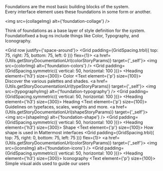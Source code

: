 



<Meta title="Foundations/Overview" />

<ThemeProvider />

<Title>Foundations</Title>
<Subtitle>
    Foundations are the most basic building blocks of the system. <br />
    Every interface element uses these foundations in some form or another.
</Subtitle>

<img src={collageImg} alt={'foundation-collage'} />

<Description>
    Think of foundations as a base layer of style definition for the system. Foundatiofixed a bug ns
    include things like Color, Typography, and Iconography.
</Description>

<Grid row justify={'space-around'}>
    <Grid padding={GridSpacing.trbl({ top: 75, right: 75, bottom: 75, left: 0 })} flex={1}>
        <a href={Utils.getStoryDocumentationUrl(colorStoryParams)} target={'_self'}>
            <Shape border borderRadius={4} elevation={0} elevationOnHover={2}>
                <img src={colorImg} alt={'foundation-colors'} />
                <Grid padding={GridSpacing.symmetric({ vertical: 50, horizontal: 100 })}>
                    <Heading element={'h3'} size={300}>
                        Color
                    </Heading>
                    <Text element={'p'} size={100}>
                        Discover the various palettes and shades.
                    </Text>
                </Grid>
            </Shape>
        </a>
    </Grid>
    <Grid padding={GridSpacing.all(75)} flex={1}>
        <a href={Utils.getStoryDocumentationUrl(typeStoryParams)} target={'_self'}>
            <Shape border borderRadius={4} elevation={0} elevationOnHover={2}>
                <img src={typographyImg} alt={'foundation-typography'} />
                <Grid padding={GridSpacing.symmetric({ vertical: 50, horizontal: 100 })}>
                    <Heading element={'h3'} size={300}>
                        Heading
                    </Heading>
                    <Text element={'p'} size={100}>
                        Guidelines on typefaces, scales, weights and more.
                    </Text>
                </Grid>
            </Shape>
        </a>
    </Grid>
    <Grid padding={GridSpacing.all(75)} flex={1}>
        <a href={Utils.getStoryDocumentationUrl(shapeStoryParams)} target={'_self'}>
            <Shape border borderRadius={4} elevation={0} elevationOnHover={2}>
                <img src={shapeImg} alt={'foundation-shape'} />
                <Grid padding={GridSpacing.symmetric({ vertical: 50, horizontal: 100 })}>
                    <Heading element={'h3'} size={300}>
                        Shape
                    </Heading>
                    <Text element={'p'} size={100}>
                        How shape is used in Mattermost interfaces
                    </Text>
                </Grid>
            </Shape>
        </a>
    </Grid>
    <Grid padding={GridSpacing.trbl({ top: 75, right: 0, bottom: 75, left: 75 })} flex={1}>
        <a href={Utils.getStoryDocumentationUrl(colorStoryParams)} target={'_self'}>
            <Shape border borderRadius={4} elevation={0} elevationOnHover={2}>
                <img src={iconsImg} alt={'foundation-icons'} />
                <Grid padding={GridSpacing.symmetric({ vertical: 50, horizontal: 100 })}>
                    <Heading element={'h3'} size={300}>
                        Iconography
                    </Heading>
                    <Text element={'p'} size={100}>
                        Simple visual aids used to guide our users
                    </Text>
                </Grid>
            </Shape>
        </a>
    </Grid>
</Grid>
